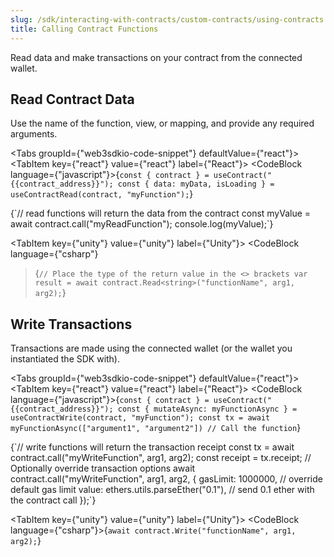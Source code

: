```yaml
---
slug: /sdk/interacting-with-contracts/custom-contracts/using-contracts
title: Calling Contract Functions
---
```



Read data and make transactions on your contract from the connected wallet.

## Read Contract Data

Use the name of the function, view, or mapping, and provide any required arguments.

<Tabs groupId={"web3sdkio-code-snippet"} defaultValue={"react"}>
  <TabItem key={"react"} value={"react"} label={"React"}>
    <CodeBlock language={"javascript"}>{`const { contract } = useContract("{{contract_address}}");
const { data: myData, isLoading } = useContractRead(contract, "myFunction");`}
</CodeBlock>

  </TabItem>
  <TabItem key={"javascript"} value={"javascript"} label={"JavaScript"}>
    <CodeBlock language={"javascript"}>{`// read functions will return the data from the contract
const myValue = await contract.call("myReadFunction");
console.log(myValue);`}</CodeBlock>
  </TabItem>

<TabItem key={"unity"} value={"unity"} label={"Unity"}>
  <CodeBlock
    language={"csharp"}
  >{`// Place the type of the return value in the <> brackets
var result = await contract.Read<string>("functionName", arg1, arg2);`}</CodeBlock>
</TabItem>

</Tabs>

## Write Transactions

Transactions are made using the connected wallet (or the wallet you instantiated the SDK with).

<Tabs groupId={"web3sdkio-code-snippet"} defaultValue={"react"}>
  <TabItem key={"react"} value={"react"} label={"React"}>
    <CodeBlock language={"javascript"}>{`const { contract } = useContract("{{contract_address}}");
const { mutateAsync: myFunctionAsync } = useContractWrite(contract, "myFunction");
const tx = await myFunctionAsync(["argument1", "argument2"]) // Call the function`}</CodeBlock>

  </TabItem>
  <TabItem key={"javascript"} value={"javascript"} label={"JavaScript"}>
    <CodeBlock language={"csharp"}>{`// write functions will return the transaction receipt
const tx = await contract.call("myWriteFunction", arg1, arg2);
const receipt = tx.receipt;
// Optionally override transaction options
await contract.call("myWriteFunction", arg1, arg2, {
  gasLimit: 1000000, // override default gas limit
  value: ethers.utils.parseEther("0.1"), // send 0.1 ether with the contract call
});`}</CodeBlock>
  </TabItem>

  <TabItem key={"unity"} value={"unity"} label={"Unity"}>
    <CodeBlock language={"csharp"}>{`await contract.Write("functionName", arg1, arg2);`}</CodeBlock>
  </TabItem>
</Tabs>
